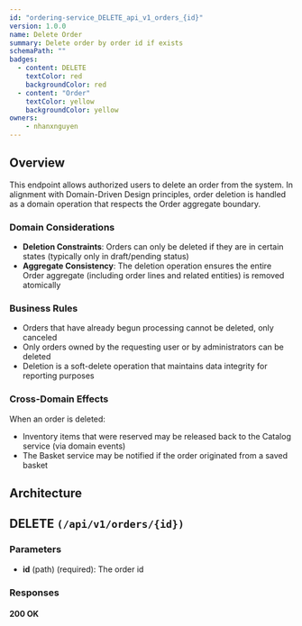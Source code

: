 ```yaml
---
id: "ordering-service_DELETE_api_v1_orders_{id}"
version: 1.0.0
name: Delete Order
summary: Delete order by order id if exists
schemaPath: ""
badges:
  - content: DELETE
    textColor: red
    backgroundColor: red
  - content: "Order"
    textColor: yellow
    backgroundColor: yellow
owners:
    - nhanxnguyen
---
```


## Overview

This endpoint allows authorized users to delete an order from the system. In alignment with Domain-Driven Design principles, order deletion is handled as a domain operation that respects the Order aggregate boundary.

### Domain Considerations

- **Deletion Constraints**: Orders can only be deleted if they are in certain states (typically only in draft/pending status)
- **Aggregate Consistency**: The deletion operation ensures the entire Order aggregate (including order lines and related entities) is removed atomically

### Business Rules

- Orders that have already begun processing cannot be deleted, only canceled
- Only orders owned by the requesting user or by administrators can be deleted
- Deletion is a soft-delete operation that maintains data integrity for reporting purposes

### Cross-Domain Effects

When an order is deleted:

- Inventory items that were reserved may be released back to the Catalog service (via domain events)
- The Basket service may be notified if the order originated from a saved basket

## Architecture

<NodeGraph />

## DELETE `(/api/v1/orders/{id})`

### Parameters

- **id** (path) (required): The order id

### Responses

#### <span className="text-green-500">200 OK</span>

<SchemaViewer file="response-200.json" maxHeight="500" id="response-200" />
